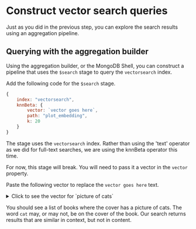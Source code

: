 # Construct vector search queries

Just as you did in the previous step, you can explore the search results using an aggregation pipeline.

## Querying with the aggregation builder

Using the aggregation builder, or the MongoDB Shell, you can construct a pipeline that uses the `$search` stage to query the `vectorsearch` index.

Add the following code for the `$search` stage.

```js
{
    index: "vectorsearch",
    knnBeta: {
        vector: `vector goes here`,
        path: "plot_embedding",
        k: 20
    }
}
```

The stage uses the `vectorsearch` index. Rather than using the 'text' operator as we did for full-text searches, we are using the <Link to="https://www.mongodb.com/docs/atlas/atlas-search/knn-beta/">knnBeta</Link> operator this time.

For now, this stage will break. You will need to pass it a vector in the `vector` property.

Paste the following vector to replace the `vector goes here` text.

<details>
<summary>Click to see the vector for `picture of cats`</summary>
<div>

```js
[-0.00802491605,0.0240616407,0.0156506654,0.0227557737,0.00586958556,-0.000877696963,-0.00837553944,0.00441328157,0.0246054661,0.0112228561,-0.00798941683,0.0101284757,-0.00692195026,0.0136159742,-0.00633258419,-0.0422791205,0.0134535609,-0.0167263933,0.00325671909,0.00577030517,-0.0242607631,0.00762746856,-0.0122055011,-0.00828897487,0.013215648,0.0102280397,-0.0148972841,-0.00319051463,-0.0117281582,-0.00166862761,0.0184198692,0.00449387264,0.0133674731,0.0105862822,-0.00940381456,-0.00834416,0.00820271205,0.0124874767,-0.0184884276,0.00299116527,-0.0326079428,-0.000683631049,-0.00837831106,0.00924219564,0.0100665959,0.00205677818,-0.0103288786,-0.0113185849,0.0127064623,-0.00666232081,-0.00677086273,0.00108296622,0.0147874793,0.0157906692,-0.0015113072,-0.0118079465,-0.0302016772,0.004233093,-0.00107527862,0.0204627458,0.00187952467,0.00516990945,-0.00979938265,-0.00449781027,-0.0172845516,0.00380261615,0.00666859467,-0.0243013762,0.00182264694,-0.00875844527,0.00155076419,-0.0172643885,-0.000730601,0.0204664115,-0.0328668654,-0.0209298842,0.00812446419,0.0139788231,0.000795510598,0.0148924543,-0.0028627303,-0.00488436595,0.00538602425,0.00498558674,-0.0316463,0.00951200072,0.0262578707,0.015315867,0.0114652012,-0.0190427322,-0.0042081126,0.00621700799,0.03902689,-0.00214302354,-0.0322257653,-0.00840948801,0.0216570348,0.000449464598,-0.0294785574,0.0150223486,0.0133912694,-0.00031397873,0.0143265445,-0.00549782254,0.0098845223,-0.01818466,-0.00361134042,0.0146500766,0.022538377,0.0259709675,-0.0079225013,-0.011942029,0.00848097913,0.00808298122,0.0090851672,0.0151292589,0.0187376849,0.0130407391,-0.0241381358,0.0199142899,0.000135015594,-0.00508249225,0.00547654694,0.00881914049,-0.0368582495,-0.0109609915,0.0180225763,0.0199620035,-0.0394118279,0.0102506205,0.0103331124,0.00611087168,-0.00168146822,-0.0104583539,0.0231727697,-0.028505804,0.00975426566,-0.0200082771,0.00532549154,0.0325462744,0.0190669764,0.00409841444,0.00697997725,0.0106449947,0.00609665131,-0.00379617559,0.00751113752,-0.0382042341,0.0161323939,0.000344559434,-0.00571473921,-0.00660773879,-0.00996067561,-0.00362857711,0.0386084653,0.0160479695,0.00494500482,-0.029311588,-0.0129988706,0.00692986045,0.0018833006,-0.00503021851,-0.0161953829,-0.0150932362,0.0173366033,-0.00192057912,0.0026912475,-0.0146938507,-0.00286515802,-0.0182418916,-0.0212429818,-0.0167730413,0.0159405787,0.00757021643,-0.0189233,-0.0136755463,-0.0249917917,0.0066402643,0.00154506927,0.0111983158,-0.0115391677,0.0171794686,0.00321749342,0.00594531791,-0.00952802598,0.0047901608,-0.00938131753,-0.0330481902,0.0391707234,-0.00233458169,0.0105178906,-0.0013398655,0.0225834642,0.00201141345,0.00692005642,0.0248683449,0.0515395291,0.0158347525,-0.0114777284,0.00732493354,0.00759227341,0.00883474294,0.00635950873,0.00598407164,-0.0112195006,0.0104233529,-0.0123643754,0.0193688739,-0.0165957212,0.00180147903,-0.00835859124,0.00277339201,-0.00839395169,-0.0299825259,0.0287847742,0.015510058,0.00715700723,0.0075154705,-0.0563426651,0.000711914559,-0.0110218544,0.0230955128,-0.0184240118,0.007016527,0.00799922179,-0.00229826709,0.0264856257,0.00164960953,0.0302867945,-0.0125343325,0.0190312434,-0.00345193618,0.00811238121,0.00613901904,-0.0110856751,0.00999168213,0.0314776711,0.0167495646,0.0131260203,-0.00366122858,-0.000827631447,-0.00524777314,0.0090510333,-0.0115304869,-0.0165283922,-0.0308010112,-0.015887104,0.00551707577,0.016484065,0.00871058926,0.0104584349,0.00772333704,0.0135983732,0.0201758482,0.00608657952,-0.0153559418,-0.0368431695,-0.0356910378,0.0415220447,0.0322805233,-0.0121134957,0.0184223186,-0.0213956814,0.0238362662,-0.0128721967,0.0244660154,-0.016045358,0.0226861499,-0.00415865798,0.0369086117,-0.00324448571,-0.0103668105,0.0140802581,-0.0150297154,0.0157618169,0.00719395559,0.0236805715,0.00518673938,0.0201643799,0.0108979605,0.00414909888,0.0212911535,0.0189768467,0.0129341977,0.00954844709,0.00500276824,0.00172594539,0.00414736383,-0.00309478235,0.00655931188,-0.00516669126,0.010733217,0.0299220737,0.00711261714,0.014398206,0.0257015582,0.0354256593,0.00335934,0.00732164178,-0.0120923184,0.00264306762,0.012462114,0.0173053928,0.0130969817,0.00160309416,0.0404248163,-0.00971508864,0.00361057511,0.00000899762472,-0.00774216279,-0.007159987,0.0125888493,0.0196501017,0.036590416,0.0162015557,-0.00740147615,-0.000934090524,-0.00545313628,0.00980590377,0.0180745926,0.0185892824,-0.00908293761,-0.00889189634,0.00179950614,0.0291789621,-0.00714765163,-0.0042308527,0.00835010596,-0.00138377375,-0.00268810056,-0.0200588387,-0.017761413,0.0215202961,0.0101636369,0.033274278,0.00988222193,-0.00892606098,0.0166951157,0.00183993636,0.0118745044,-0.0344815925,0.0388876684,-0.00944332872,0.0391427092,0.0138635254,0.00623347051,0.0197562911,0.00227385154,0.0125887645,-0.00470185606,-0.00977736246,0.00795571,0.00975896139,0.00383472885,0.00617399858,-0.011744597,0.00115439494,-0.0133046191,0.0123966532,0.0120509164,0.00995304529,0.0424228907,0.00155997521,0.0226087328,-0.000412236725,-0.00349342846,-0.0151380859,0.000175935755,-0.000277655374,-0.0031756172,0.005872407,-0.00873432681,-0.00258508045,0.00151711027,-0.0412181169,0.0174524784,-0.00374247553,-0.000809520192,-0.0112947803,0.00797150098,0.0134340078,0.00381671032,0.0164208934,-0.00672049494,-0.00752267241,0.00807641633,-0.00995228905,0.00224555354,0.0173638407,0.0227635857,-0.025534,-0.0199717507,-0.0191798601,0.0181043297,-0.0258354526,-0.0186036341,-0.00856765918,0.00597898709,-0.00931318291,-0.000537668762,-0.00664865924,0.0148012266,0.00698380545,0.0288432557,-0.00151406578,0.00607599597,0.0223347377,0.0263315979,-0.0108485948,-0.0142584667,0.03043475,-0.0163255669,0.00551662873,0.0171334147,-0.000751855667,0.00448632613,-0.229840815,-0.0234855637,0.00967892632,0.00896601938,-0.0263894554,0.0121928807,0.0280670729,-0.00640114769,-0.0158014912,0.0107647441,0.024624832,0.00314167771,0.0113345617,0.0113050956,0.00539918058,0.0189342164,0.0124191092,0.00646109786,0.00127670553,0.00879643206,-0.0222005174,0.00333250477,0.0072705755,-0.221598104,-0.0075291479,0.0384999067,0.0116875991,0.0115654888,-0.0016727047,0.00790404901,0.00518775545,-0.0110330349,0.00890403148,0.0286384113,-0.0152124008,-0.0275898352,-0.0110776583,0.00928325,-0.000446709601,0.0102810888,-0.00283843721,0.0240762215,0.00218379078,0.00956486911,-0.0297233649,0.00829839,0.0542721748,-0.00458907941,-0.00946989283,-0.00319032744,0.0373025574,-0.032439,-0.0036090794,0.00246843719,0.0287247766,-0.228984073,0.00245602452,0.0133677879,0.0212148838,0.0153655615,-0.00577300787,0.0151149752,0.00757590821,-0.00995513145,0.0157032255,0.044069767,-0.0199497212,0.0297705531,-0.0168821532,0.00547856279,-0.00726383179,-0.00505008874,0.00543712359,0.00813332293,-0.00629506167,0.0330888703,0.00691835443,0.00508523965,0.0160709359,-0.0166681074,-0.00522186,-0.00772311725,-0.00782758649,-0.0209431667,0.0137817031,0.00482699415,0.0129239131,0.016318839,0.000505635,0.00332339108,0.00410890533,-0.0155054582,-0.00264356239,-0.0341228172,0.00673902966,-0.00385322864,-0.018016668,-0.0140990764,-0.00510306889,-0.00497383904,0.0189026427,-0.0155481296,0.0102520399,0.0204480663,0.00860850886,0.00873707235,0.0101989917,0.00997739844,0.0157992579,0.00711391307,0.000317548023,0.039456103,-0.0141843986,0.0189181976,0.0102276308,0.0316578448,0.0112432744,0.0203254931,0.0059236465,0.00146364572,0.0104370015,0.000401833124,-0.00351363653,-0.00282230088,0.016378263,0.0103797484,0.0178243425,0.00796642154,-0.00991567411,0.0111792274,-0.0272428598,0.00439593,0.0318235978,0.00669904,0.0147646079,0.0212139264,0.0139522236,0.0326622762,0.0183211714,0.0000384565938,0.0143237,-0.0089651579,0.0194831155,-0.00181478949,-0.00860754121,0.0194074679,-0.00233098678,0.0354391,-0.00139500573,-0.0100665111,0.0164284389,0.00645894557,0.00663231313,0.0259437636,0.00476939557,0.0139693255,0.0354706421,0.000679769728,0.00199441076,0.00886078179,0.0105803646,0.0144495787,0.0629430711,0.0145165222,-0.00664697448,-0.0381155796,0.0250938982,0.00339673646,0.0145847565,0.00423371559,0.0337590054,-0.00942434557,-0.00148862787,-0.00245210086,-0.00298909,-0.0052025211,0.0212815106,0.000787755765,-0.0158076752,0.0183687545,0.00159678282,0.0253864396,-0.00544803031,0.0135678817,0.0242214818,-0.015035552,0.0118937679,-0.0125857806,0.00491148606,-0.025825642,0.0162522439,0.0006432347,0.00286104949,-0.0141923018,0.00283849146,0.00136645488,0.0152652608,-0.00857639406,0.0116023198,0.0138091492,0.0105760647,-0.000975322851,0.00379518815,0.0250064675,-0.006042792,-0.228362024,-0.00697044842,-0.0338153541,-0.193097532,0.0119376285,0.0121673057,0.0256088488,0.0179927647,-0.0198210478,0.00181541685,-0.0033755519,0.0143455304,0.0154119954,0.000155120957,0.00968956109,-0.00737253344,0.0417208,0.00524631795,0.0182968155,0.00426794868,-0.0254509728,0.0378315151,0.0305425264,-0.00833326578,0.00621851115,-0.0053446223,-0.00279786438,0.0228737444,-0.0226143096,-0.00538672972,-0.00312427804,0.00947130192,-0.0240549799,0.0100173932,0.00585468626,0.0196993612,0.0244456846,0.00678088609,0.0205639862,0.0008442463,-0.0130977118,0.0235116538,0.00663697859,0.00368035375,0.00292582926,-0.0158553515,0.00881513488,0.0233538058,-0.0165214557,0.0161653236,0.00441227,-0.00783294439,0.00598282414,-0.00620272942,-0.00736105,0.00398889789,0.0133271534,-0.0106148822,-0.000896711776,0.0263074841,0.00032930242,-0.0268834103,0.0210875589,0.00613600481,-0.00652302802,-0.0115209268,0.0140754012,0.00854917523,-0.0129218111,0.0197077971,-0.0228667688,0.0145290401,-0.00985673163,-0.0097767869,-0.00448048161,-0.00236364431,0.0210158527,0.0207423363,0.0323248096,0.00960183889,0.0027213213,0.0117226979,0.00628550956,-0.0234709326,0.0127962232,-0.0285143312,0.0307200812,0.00722836284,-0.00809266884,0.00754953315,0.0158451945,0.00172643876,0.0144405486,0.0133775305,0.00395857822,-0.00936290622,-0.00625919877,-0.0117797619,0.0103409188,0.00365740876,-0.0148406532,0.0108498102,-0.00705852639,0.0127128763,0.00756807486,-0.0184703041,0.00132190785,-0.0215325169,-0.00164490053,0.0252446905,0.0206712298,-0.0211247951,0.0182651356,0.0382142477,0.00819651,-0.00695483759,-0.00576777849,0.00787170418,-0.0217001066,-0.0275743101,-0.0161867123,0.0363661721,0.0600511692,-0.00707833702,0.0153872492,0.00239441521,-0.0186960362,-0.00128735171,0.0178189334,-0.0251913108,-0.00644435966,0.00397603586,0.00840659533,-0.00043422819,-0.015017313,0.0315842181,-0.0118113849,0.000682637619,-0.00119800586,-0.0192746,-0.0167456716,0.0196436215,-0.0104407398,-0.00145943777,0.0146267181,-0.0108074667,0.00845483132,-0.0022812963,0.0202706698,0.00965798181,-0.00889841467,-0.0156081812,-0.015987739,0.0044001583,0.0172318406,0.0136728333,0.00139494636,0.084968783,0.00631469209,0.0134700621,0.00586518738,0.00516289659,0.0204099398,0.00192452362,-0.00744210184,0.0188576896,0.000266200223,0.00342287938,-0.00830486324,0.0103131728,-0.0103032263,0.0144574596,0.0109060714,-0.0107836425,-0.00830108859,0.0338041745,0.0291963555,-0.00284821913,0.0282300469,0.00333986827,-0.00181173335,0.0135900592,0.017917484,0.0174211711,-0.000844111142,-0.00126551278,-0.00478461524,-0.00582240568,-0.00554111414,-0.0279321335,0.0424772277,0.000576458406,0.0200916976,0.0113849081,-0.0242333356,-0.0177761875,0.0156754553,0.0165956337,0.0236953348,-0.0203450266,-0.0161315519,0.0120129315,0.0178083573,0.0112367375,-0.0126967011,-0.0210213307,-0.00636235811,0.0203388613,0.0025166641,0.0134730302,-0.0159469824,0.00204189285,0.027177453,0.0225132927,0.0114224246,-0.00111478928,0.047399465,0.00967116,0.0439324081,-0.0129732853,0.02923337,-0.0147371376,0.0170810279,-0.0121412557,-0.0176086184,0.0130953602,0.0460908487,0.0198945571,0.00499679428,0.007372919,0.0170349982,0.0103050396,-0.00111758383,0.00520278374,0.00123473944,0.219565779,-0.0179843977,-0.000355036027,0.0130937165,0.000537727843,0.00196418609,0.0131035438,0.0188785885,0.0290263817,-0.00777809648,-0.00784394611,-0.00608688546,0.0125311175,-0.0377710946,0.0237391479,-0.00949994382,0.0170966294,0.00178020145,-0.00358088594,0.0234263334,0.00377087924,0.00943070278,-0.00942289457,-0.00759493234,-0.0106309038,-0.00363691268,-0.0159567408,-0.00698130298,-0.00126457319,-0.00336245308,0.0256013069,0.00744897872,0.0162254572,0.00714319,-0.0136464378,0.0248314347,-0.00361738284,0.00537463976,0.0121442666,-0.0249189436,0.00968076661,0.00234838808,-0.00886372291,0.012202695,0.003971003,0.00872114953,0.01732927,-0.00881973188,-0.0175183751,-0.03019871,0.0110739013,0.00929465052,-0.00091516762,-0.0168903116,0.0427370854,0.0397208631,-0.00110220292,0.0161889791,-0.0027251963,0.00705367932,0.0295920726,0.0104164984,0.0141974054,0.0167169273,0.000571083277,0.00727381557,0.000099390847,-0.0058903927,-0.0235235114,-0.0106814988,0.0104218964,0.0354873314,-0.0133900521,0.0112241432,0.00302290265,-0.00225721,0.0288944207,-0.0122797526,0.00576435495,-0.0121270232,-0.0157272536,0.00243448396,-0.0085853925,0.00714963209,0.020393176,-0.00965307932,0.0195136089,0.00153425778,-0.0100422958,0.00498952344,0.00551401591,0.0155348564,-0.00421622721,-0.00490904,-0.00549762277,0.0163199194,-0.00170706795,0.00808385666,0.0114792129,-0.00275939237,0.00648807036,0.00128980516,0.0270078331,-0.0160327647,-0.0117059154,-0.0190101359,-0.00601123599,0.0223745015,-0.00353342667,-0.013811958,-0.0247469768,-0.00299617951,0.00415709708,0.0104646673,-0.00531847076,-0.00301482505,-0.011774254,0.0128560215,0.0113762245,-0.00318888971,-0.00496293511,0.0216955133,0.00509484485,0.00182164984,-0.000988959,0.0064088651,0.0287717972,0.00521143759,0.000335434306,0.00848935451,-0.0226671509,-0.00043528885,-0.0141042676,-0.0254967082,0.0250338744,0.0126895681,0.027820399,0.0247979052,0.00590240862,0.00815761089,-0.00717867445,0.0016153761,0.0290358867,-0.0339485779,0.00961053837,0.0122714955,-0.00807555486,-0.0193947,0.0227041394,0.0232468098,0.0243568514,0.000138925709,-0.0107289152,-0.0252247602,0.00453286,0.00556156412,0.00129912689,0.0212301742,0.0261683036,-0.000859727559,0.00375262671,0.00737112062,-0.006803317,0.0136250295,0.0180725,-0.0136546511,0.00872892793,-0.0246782359,0.0390293151,-0.00103759312,-0.0147971641,-0.00790204201,0.0242973957,0.0139800031,-0.00195456552,0.00802821945,-0.00638306607,0.00997355767,-0.0151230339,-0.00994905457,0.019440297,0.0282954015,0.0126052098,0.0241559334,-0.00459537469,0.0129739037,-0.00474468898,-0.018074831,-0.0210719872,0.0166045912,0.0201117434,-0.0144225042,-0.0141370827,0.0154166231,-0.0186231378,0.0239870138,-0.0232790224,-0.223487899,-0.00212555984,0.0205945168,0.000926016946,-0.0135170715,0.00459536677,0.0272190683,-0.000408953929,0.0210972782,0.025541801,-0.0121275187,-0.0166169815,-0.0235149153,-0.0318261,0.0263093784,-0.0244164243,0.0200398862,-0.010077063,0.0111209648,0.0295478832,0.000790972554,0.0268630795,-0.00500549097,-0.0086622918,-0.0248096194,0.208552644,-0.0234094784,0.0169422179,0.0106000686,0.00627353741,0.000118083444,-0.0101600597,-0.0114840958,0.0160143692,0.0247207303,0.00285751466,0.0138045736,0.0167154893,0.00772670889,-0.00920324586,-0.00453023426,0.0167354178,0.00698665855,0.0176196788,-0.0032402724,0.0326231,0.00888123363,-0.0216446817,-0.00454629445,0.0008608239,0.0504180603,-0.00460268743,-0.010421223,-0.00409835298,-0.00336289522,0.00917823426,0.00341391889,0.00635075942,0.0085533224,0.00256407075,0.0128791733,-0.00571867172,0.00333326333,-0.00920625497,0.0183455665,-0.00234748772,0.0144854756,-0.00844732579,0.0222745612,0.220979527,-0.0133016147,-0.0182890054,-0.01076975,0.0232210848,0.0122078955,-0.00209109485,-0.000157570335,0.000251560152,-0.00950984377,-0.0150755048,-0.0222989693,-0.00580891408,0.00267705554,0.000373038522,-0.00497694919,0.0249394104,0.0210105609,-0.0134467855,-0.00578719,0.0281152744,-0.0210963581,-0.00977940578,-0.0221245885,0.00390774105,0.0200295616,0.00568181789,-0.0331429131,0.0249348339,-0.0100831473,-0.0133163622,0.0183860678,-0.00219186046,0.00492053572,-0.0254357066,0.0191146471,-0.00509880576,-0.0189069826,0.0113143688,-0.23042357,0.0128713017,-0.0322210491,0.00386002264,0.00462230295,-0.000907576177,0.00215195585,-0.0313878916,0.170989305,-0.00880902,-0.0107655209,-0.0136208534,-0.0185232684,-0.00704749906,0.0443685204,0.00651294738,-0.0172712691,0.0243552588,-0.00693733152,0.0192668289,-0.00180717232,-0.00498506194,0.00076457113,-0.00393468468,0.0100849858,-0.0273887,0.0310210939,0.00783415698,-0.00039136238,0.0173305068,0.024281105,-0.0239944234,-0.227128386,0.0124814585,0.00885916222,0.020875,-0.0126827471,-0.00166740164,-0.00322133652,0.0287498608,0.0310264677,0.0115610156,-0.00998082198,0.00489164516,0.0250572544,0.0028394484,-0.00283252797,-0.229804322,-0.00288088,0.0113297701,0.00204535853,0.0216417629,0.0124889901,0.010687435,-0.0127221271,0.0109902984,0.0172826294,-0.0285672769,0.00666733412,0.0449094698,-0.00572891,-0.00746579375,0.00865611248,0.0190349035,-0.0132853948,0.0393135,0.0147600714,-0.00011938742,-0.0120705217,0.011227984,0.00580222532,0.0198715068,0.0186727457,0.0079809092,-0.000721148273,-0.0123789953,0.0129815741,0.0281142388,-0.0117182201,-0.00037197434,0.0422322825,-0.000493146246,0.00191043969,0.0130059,-0.00221638544,-0.0096059,-0.00768771442,-0.0038220617,-0.0126645686,0.0296432581,0.0065142517,0.00113534182,0.0143230613,-0.0242314227,-0.0138825737,-0.00422595954,-0.00440263562,0.0137634752,-0.0295174718,-0.0181119796,0.0100923963,-0.0205779523,-0.0221974514,0.00987331569,0.0000871940501,-0.0195205398,-0.006805351,0.0242732447,0.0131077133,0.0124753891,0.0147192897,-0.00364671787,0.00111482246,0.0129941311,0.0159815531,-0.00447233533,-0.00604719389,0.0020313,-0.0108457189,-0.00557581848,0.017729111,0.00271862117,-0.00823405664,0.0201150011,0.00724193081,-0.0502968021,0.00360576413,0.0192091092,-0.00437411573,-0.00883363467,0.000902920438,0.00445053121,-0.00269036461,-0.00109009538,0.00200464576,0.00191767665,0.000950078247,-0.00145122525,-0.0204572473,0.007165886,-0.0106116459,0.00688810926,-0.00577922491,-0.00419087149,0.0132615315,0.0161938984,0.00832053088,0.0232534297,-0.00915452838,0.0208700784,0.00763607444,-0.00144710112,0.00267661712,0.0181783587,-0.0109095871,0.0288386,0.00067075633,-0.00359102641,-0.0135177178,-0.00114308635,-0.00359936431,0.0288293343,0.0046853954,-0.015776718,-0.0149433063,0.0209040157,-0.0158829819,0.0263037458,0.00285985461,0.0361319967,0.00450716401,-0.0335508659,0.00736144325,-0.00361063913,-0.0201403592,-0.00736735668,0.0169842616,-0.00614119554,0.0213440768,0.0070744534,0.0223967154,0.0243366249,0.0162241776,-0.0188373569,0.0010064072,0.0135602448,-0.000130158398,-0.00728381472,-0.00819999073,-0.00706619117,0.00536198262,-0.0107276682,0.0000635787947,0.0169436578,0.0418701842,0.0145351458,0.0184344724,0.000285986258,-0.0159483738,0.00812584069,-0.0125784818,0.00259019341,0.00930608623,-0.00255064829,0.0184694342,0.0272276364,0.00619378686,-0.00771303242,0.0241645928,0.00899061561,0.00359628466,0.0295196399,-0.00188888877,-0.0427295417,0.00928015728,-0.00141893013,-0.0248669516,0.0336148962,0.0170010291,0.00591239147,0.0219708364,0.00797422882,0.00213361322,0.00859058648,0.00946909189,-0.00845733937,-0.0246119052,0.0058443821,0.0134367859,-0.00326061412,0.0163744371,0.00324931345,0.0323941112,-0.0103796273,0.0173730869,0.00742445327,-0.00119882845,0.00303767016,-0.00336329918,-0.000223753828,0.00849045347,-0.00875553116,0.0115983784,-0.0107410317,0.00622474914,0.0104889432,-0.015291593]
```

</div>
</details>

You should see a list of books where the cover has a picture of cats. The word `cat` may, or may not, be on the cover of the book. Our search returns results that are similar in context, but not in content.
